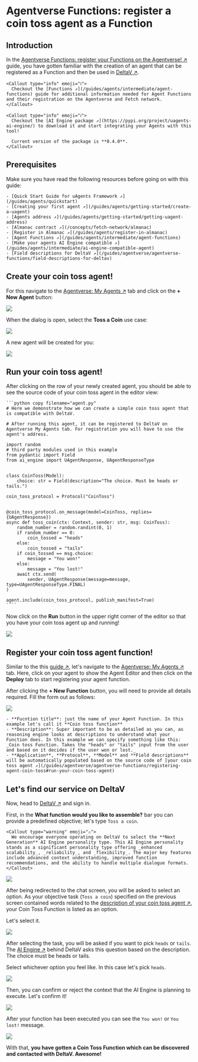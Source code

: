 
# Agentverse Functions: register a coin toss agent as a Function

## Introduction

In the [Agentverse Functions: register your Functions on the Agentverse! ↗️](/guides/agentverse/registering-agent-services) guide, you have gotten familiar with the creation of an agent that can be registered as a Function and then be used in [DeltaV ↗️](/concepts/ai-engine/deltav).

    <Callout type="info" emoji="ℹ️">
      Checkout the [Functions ↗️](/guides/agents/intermediate/agent-functions) guide for additional information needed for Agent Functions and their registration on the Agentverse and Fetch network.
    </Callout>

    <Callout type="info" emoji="ℹ️">
      Checkout the [AI Engine package ↗️](https://pypi.org/project/uagents-ai-engine/) to download it and start integrating your Agents with this tool!

      Current version of the package is **0.4.0**.
    </Callout>

## Prerequisites

Make sure you have read the following resources before going on with this guide:

    - [Quick Start Guide for uAgents Framework ↗️](/guides/agents/quickstart)
    - [Creating your first agent ↗️](/guides/agents/getting-started/create-a-uagent)
    - [Agents address ↗️](/guides/agents/getting-started/getting-uagent-address)
    - [Almanac contract ↗️](/concepts/fetch-network/almanac)
    - [Register in Almanac ↗️](/guides/agents/register-in-almanac)
    - [Agent Functions ↗️](/guides/agents/intermediate/agent-functions)
    - [Make your agents AI Engine compatible ↗️](/guides/agents/intermediate/ai-engine-compatible-agent)
    - [Field descriptions for DeltaV ↗️](/guides/agentverse/agentverse-functions/field-descriptions-for-deltav)

## Create your coin toss agent!

For this navigate to the [Agentverse: My Agents ↗️](https://agentverse.ai/agents) tab and click on the **+ New Agent** button:

![](src/images/guides/agentverse/registering-agent-coin-toss/hosted-agent-use-case-button.png)

When the dialog is open, select the **Toss a Coin** use case:

![](src/images/guides/agentverse/registering-agent-coin-toss/use-case-dialog.png)

A new agent will be created for you:

![](src/images/guides/agentverse/registering-agent-coin-toss/hosted-agent-in-list.png)

## Run your coin toss agent!

After clicking on the row of your newly created agent, you should be able to see the source code of your coin toss agent in the editor view:

    ```python copy filename="agent.py"
    # Here we demonstrate how we can create a simple coin toss agent that is compatible with DeltaV.

    # After running this agent, it can be registered to DeltaV on Agentverse My Agents tab. For registration you will have to use the agent's address.

    import random
    # third party modules used in this example
    from pydantic import Field
    from ai_engine import UAgentResponse, UAgentResponseType


    class CoinToss(Model):
        choice: str = Field(description="The choice. Must be heads or tails.")

    coin_toss_protocol = Protocol("CoinToss")


    @coin_toss_protocol.on_message(model=CoinToss, replies={UAgentResponse})
    async def toss_coin(ctx: Context, sender: str, msg: CoinToss):
        random_number = random.randint(0, 1)
        if random_number == 0:
            coin_tossed = "heads"
        else:
            coin_tossed = "tails"
        if coin_tossed == msg.choice:
            message = "You won!"
        else:
            message = "You lost!"
        await ctx.send(
            sender, UAgentResponse(message=message, type=UAgentResponseType.FINAL)
    )

    agent.include(coin_toss_protocol, publish_manifest=True)
    ````

Now click on the **Run** button in the upper right corner of the editor so that you have your coin toss agent up and running!

![](src/images/guides/agentverse/registering-agent-coin-toss/run-hosted-agent.png)

## Register your coin toss agent function!

Similar to the this [guide ↗️](/guides/agentverse/agentverse-functions/registering-agent-services#register-your-agents-and-services), let's navigate to the [Agentverse: My Agents ↗️](https://agentverse.ai/) tab. Here, click on your agent to show the Agent Editor and then click on the **Deploy** tab to start registering your agent function.

After clicking the **+ New Function** button, you will need to provide all details required. Fill the form out as follows:

![](src/images/guides/agentverse/registering-agent-coin-toss/new-service-dialog.png)

    - **Fucntion title**: just the name of your Agent Function. In this example let's call it **Coin toss function**
    - **Description**: Super important to be as detailed as you can, as reasoning engine looks at descriptions to understand what your Function does. In this example we can specify something like this: _Coin toss Function. Takes the "heads" or "tails" input from the user and based on it decides if the user won or lost._
    - **Application**, **Protocol**, **Model** and **Field descriptions** will be automatically populated based on the source code of [your coin toss agent ↗️](/guides/agentverse/agentverse-functions/registering-agent-coin-toss#run-your-coin-toss-agent)

## Let's find our service on DeltaV

Now, head to [DeltaV ↗️](https://deltav.agentverse.ai/) and sign in.

First, in the **What function would you like to assemble?** bar you can provide a predefined objective; let's type `Toss a coin`.

    <Callout type="warning" emoji="⚠️">
      We encourage everyone operating on DeltaV to select the **Next Generation** AI Engine personality type. This AI Engine personality stands as a significant personality type offering _enhanced scalability_, _reliability_, and _flexibility_. The major key features include advanced context understanding, improved function recommendations, and the ability to handle multiple dialogue formats.
    </Callout>

![](src/images/guides/agentverse/registering-agent-coin-toss/select-service-group.png)

After being redirected to the chat screen, you will be asked to select an option.
As your objective task (`Toss a coin`) specified on the previous screen contained words related to the [description of your coin toss agent ↗️](/guides/agentverse/agentverse-functions/registering-agent-coin-toss#run-your-coin-toss-agent), your Coin Toss Function is listed as an option.

Let's select it.

![](src/images/guides/agentverse/registering-agent-coin-toss/select-task.png)

After selecting the task, you will be asked if you want to pick `heads` or `tails`. The [AI Engine ↗️](/concepts/ai-engine/ai-engine-intro) behind DeltaV asks this question based on the description. The choice must be heads or tails.

Select whichever option you feel like. In this case let's pick `heads`.

![](src/images/guides/agentverse/registering-agent-coin-toss/select-option.png)

Then, you can confirm or reject the context that the AI Engine is planning to execute. Let's confirm it!

![](src/images/guides/agentverse/registering-agent-coin-toss/confirm-context.png)

After your function has been executed you can see the `You won!` or `You lost!` message.

![](src/images/guides/agentverse/registering-agent-coin-toss/task-completed.png)

With that, **you have gotten a Coin Toss Function which can be discovered and contacted with DeltaV. Awesome!**
